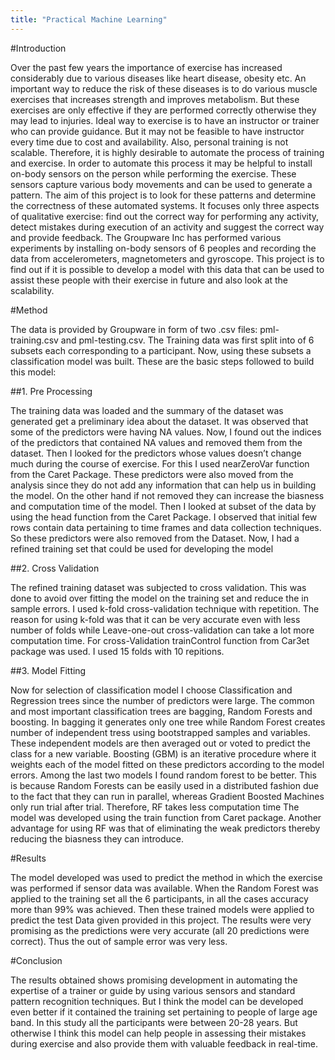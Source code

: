 ```yaml
---
title: "Practical Machine Learning"
---
```



#Introduction

Over the past few years the importance of exercise has increased considerably due to various diseases like heart disease, obesity etc. An important way to reduce the risk of these diseases is to do various muscle exercises that increases strength and improves metabolism. But these exercises are only effective if they are performed correctly otherwise they may lead to injuries. Ideal way to exercise is to have an instructor or trainer who can provide guidance. But it may not be feasible to have instructor every time due to cost and availability. Also, personal training is not scalable. Therefore, it is highly desirable to automate the process of training and exercise. In order to automate this process it may be helpful to install on-body sensors on the person while performing the exercise. These sensors capture various body movements and can be used to generate a pattern. The aim of this project is to look for these patterns and determine the correctness of these automated systems. It focuses only three aspects of qualitative exercise: find out the correct way for performing any activity, detect mistakes during execution of an activity and suggest the correct way and provide feedback. The Groupware Inc has performed various experiments by installing on-body sensors of 6 peoples and recording the data from accelerometers, magnetometers and gyroscope. This project is to find out if it is possible to develop a model with this data that can be used to assist these people with their exercise in future and also look at the scalability.       

#Method 

The data is provided by Groupware in form of two .csv files: pml-training.csv and pml-testing.csv. The Training data was first split into of 6 subsets each corresponding to a participant. Now, using these subsets a classification model was built. These are the basic steps followed to build this model:

##1.	Pre Processing

The training data was loaded and the summary of the dataset was generated get a preliminary idea about the dataset. It was observed that some of the predictors were having NA values. Now, I found out the indices of the predictors that contained NA values and removed them from the dataset. Then I looked for the predictors whose values doesn't change much during the course of exercise. For this I used nearZeroVar function from the Caret Package. These predictors were also moved from the analysis since they do not add any information that can help us in building the model. On the other hand if not removed they can increase the biasness and computation time of the model.
Then I looked at subset of the data by using the head function from the Caret Package. I observed that initial few rows contain data pertaining to time frames and data collection techniques. So these predictors were also removed from the Dataset. Now, I had a refined training set that could be used for developing the model

##2. Cross Validation 

The refined training dataset was subjected to cross validation. This was done to avoid over fitting the model on the training set and reduce the in sample errors. I used k-fold cross-validation technique with repetition. The reason for using k-fold was that it can be very accurate even with less number of folds while Leave-one-out cross-validation can take a lot more computation time.  For cross-Validation trainControl function from Car3et package was used. I used 15 folds with 10 repitions.

##3. Model Fitting

Now for selection of classification model I choose Classification and Regression trees since the number of predictors were large. The common and most important classification trees are bagging, Random Forests and boosting.  In bagging it generates only one tree while Random Forest creates number of independent tress using bootstrapped samples and variables. These independent models are then averaged out or voted to predict the class for a new variable. Boosting (GBM) is an iterative procedure where it weights each of the model fitted on these predictors according to the model errors. Among the last two models I found random forest to be better. This is because Random Forests can be easily used in a distributed fashion due to the fact that they can run in parallel, whereas Gradient Boosted Machines only run trial after trial. Therefore, RF takes less computation time 
The model was developed using the train function from Caret package. Another advantage for using RF was that of eliminating the weak predictors thereby reducing the biasness they can introduce.

#Results

The model developed was used to predict the method in which the exercise was performed if sensor data was available. When the Random Forest was applied to the training set all the 6 participants, in all the cases accuracy more than 99% was achieved. Then these trained models were applied to predict the test Data given provided in this project. The results were very promising as the predictions were very accurate (all 20 predictions were correct). Thus the out of sample error was very less. 

#Conclusion

The results obtained shows promising development in automating the expertise of a trainer or guide by using various sensors and standard pattern recognition techniques. But I think the model can be developed even better if it contained the training set pertaining to people of large age band. In this study all the participants were between 20-28 years. But otherwise I think this model can help people in assessing their mistakes during exercise and also provide them with valuable feedback in real-time.







